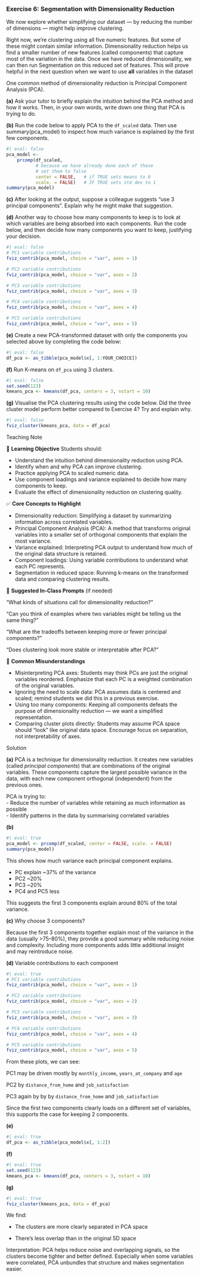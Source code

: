 <!-- question-type: inclass -->
### Exercise 6: Segmentation with Dimensionality Reduction

We now explore whether simplifying our dataset — by reducing the number of dimensions — might help improve clustering.

Right now, we're clustering using all five numeric features. But some of these might contain similar information. 
Dimensionality reduction helps us find a smaller number of new features (called components) that capture most of the variation in the data.
Once we have reduced dimensionality, we can then run Segmentation on this reduced set of features.
This will prove helpful in the next question when we want to use **all** variables in the dataset

One common method of dimensionality reduction is Principal Component Analysis (PCA).


**(a)** Ask your tutor to briefly explain the intuition behind the PCA method and how it works.
Then, in your own words, write down one thing that PCA is trying to do.

**(b)** Run the code below to apply PCA to the `df_scaled` data.
Then use summary(pca_model) to inspect how much variance is explained by the first few components.

```r
#| eval: false
pca_model <- 
    prcomp(df_scaled,
           # because we have already done each of these
           # set them to false
           center = FALSE,   # if TRUE sets means to 0
           scale. = FALSE)   # IF TRUE sets std dev to 1
summary(pca_model)
```

**(c)** After looking at the output, suppose a colleague suggests "use 3 principal components". Explain why he might make that suggestion.

**(d)** Another way to choose how many components to keep is to look at which variables are being absorbed into each components.
Run the code below, and then decide how many components you want to keep, justifying your decision.

```r
#| eval: false
# PC1 variable contributions
fviz_contrib(pca_model, choice = "var", axes = 1)

# PC2 variable contributions
fviz_contrib(pca_model, choice = "var", axes = 2)

# PC3 variable contributions
fviz_contrib(pca_model, choice = "var", axes = 3)

# PC4 variable contributions
fviz_contrib(pca_model, choice = "var", axes = 4)

# PC5 variable contributions
fviz_contrib(pca_model, choice = "var", axes = 5)
```

**(e)** Create a new PCA-transformed dataset with only the components you selected above by completing the code below:

```r
#| eval: false
df_pca <- as_tibble(pca_model$x[, 1:YOUR_CHOICE])
```

**(f)** Run K-means on `df_pca` using 3 clusters.

```r
#| eval: false
set.seed(123)
kmeans_pca <- kmeans(df_pca, centers = 3, nstart = 10)
```

**(g)** Visualise the PCA clustering results using the code below. Did the three cluster model perform better compared to Exercise 4? Try and explain why.

```r
#| eval: false
fviz_cluster(kmeans_pca, data = df_pca)
```


<!-- BEGIN PROFILE:r-teaching-guide -->
::: {.content-visible when-profile="r-teaching-guide"}

::: {.teaching-block}

::: {.teaching-block-header}
Teaching Note
:::

::: {.teaching-block-body}

🎯 **Learning Objective** 
Students should:

- Understand the intuition behind dimensionality reduction using PCA.
- Identify when and why PCA can improve clustering.
- Practice applying PCA to scaled numeric data.
- Use component loadings and variance explained to decide how many components to keep.
- Evaluate the effect of dimensionality reduction on clustering quality.

✅   **Core Concepts to Highlight**

- Dimensionality reduction: Simplifying a dataset by summarizing information across correlated variables.
- Principal Component Analysis (PCA): A method that transforms original variables into a smaller set of orthogonal components that explain the most variance.
- Variance explained: Interpreting PCA output to understand how much of the original data structure is retained.
- Component loadings: Using variable contributions to understand what each PC represents.
- Segmentation in reduced space: Running k-means on the transformed data and comparing clustering results.


💬 **Suggested In-Class Prompts** (if needed)

“What kinds of situations call for dimensionality reduction?”

“Can you think of examples where two variables might be telling us the same thing?”

“What are the tradeoffs between keeping more or fewer principal components?”

“Does clustering look more stable or interpretable after PCA?”

📌 **Common Misunderstandings**

- Misinterpreting PCA axes: Students may think PCs are just the original variables reordered. Emphasize that each PC is a weighted combination of the original variables.
- Ignoring the need to scale data: PCA assumes data is centered and scaled; remind students we did this in a previous exercise.
- Using too many components: Keeping all components defeats the purpose of dimensionality reduction — we want a simplified representation.
- Comparing cluster plots directly: Students may assume PCA space should "look" like original data space. Encourage focus on separation, not interpretability of axes.

:::

:::

:::
<!-- END PROFILE:r-teaching-guide -->

<!-- BEGIN PROFILE:r-solutions -->
::: {.content-visible when-profile="r-solutions" when-profile="r-teaching-guide"}

::: {.solution-block}

::: {.solution-block-header}
Solution
:::

::: {.solution-block-body}

**(a)**
PCA is a technique for dimensionality reduction. It creates new variables (called *principal components*) that are combinations of the original variables. These components capture the largest possible variance in the data, with each new component orthogonal (independent) from the previous ones.

PCA is trying to:  
- Reduce the number of variables while retaining as much information as possible  
- Identify patterns in the data by summarising correlated variables

**(b)** 

```r
#| eval: true
pca_model <- prcomp(df_scaled, center = FALSE, scale. = FALSE)
summary(pca_model)
```
This shows how much variance each principal component explains.

- PC explain ~37% of the variance
- PC2 ~20%
- PC3 ~20%
- PC4 and PC5 less

This suggests the first 3 components explain around 80% of the total variance.

**(c)** Why choose 3 components?

Because the first 3 components together explain most of the variance in the data (usually >75–80%), they provide a good summary while reducing noise and complexity. Including more components adds little additional insight and may reintroduce noise.

**(d)** Variable contributions to each component

```r
#| eval: true
# PC1 variable contributions
fviz_contrib(pca_model, choice = "var", axes = 1)

# PC2 variable contributions
fviz_contrib(pca_model, choice = "var", axes = 2)

# PC3 variable contributions
fviz_contrib(pca_model, choice = "var", axes = 3)

# PC4 variable contributions
fviz_contrib(pca_model, choice = "var", axes = 4)

# PC5 variable contributions
fviz_contrib(pca_model, choice = "var", axes = 5)
```

From these plots, we can see:

PC1 may be driven mostly by `monthly_income`, `years_at_company` and `age`

PC2 by `distance_from_home` and `job_satisfaction`
 
PC3 again by by by `distance_from_home` and `job_satisfaction`

Since the first two components clearly loads on a different set of variables, this supports the case for keeping 2 components.

**(e)** 

```r
#| eval: true
df_pca <- as_tibble(pca_model$x[, 1:2])
```

**(f)** 

```r
#| eval: true
set.seed(123)
kmeans_pca <- kmeans(df_pca, centers = 3, nstart = 10)
```

**(g)**

```r
#| eval: true
fviz_cluster(kmeans_pca, data = df_pca)
```


We find:

- The clusters are more clearly separated in PCA space

- There's less overlap than in the original 5D space

Interpretation:
PCA helps reduce noise and overlapping signals, so the clusters become tighter and better defined. Especially when some variables were correlated, PCA unbundles that structure and makes segmentation easier.

:::

:::

:::
<!-- END PROFILE:r-solutions -->